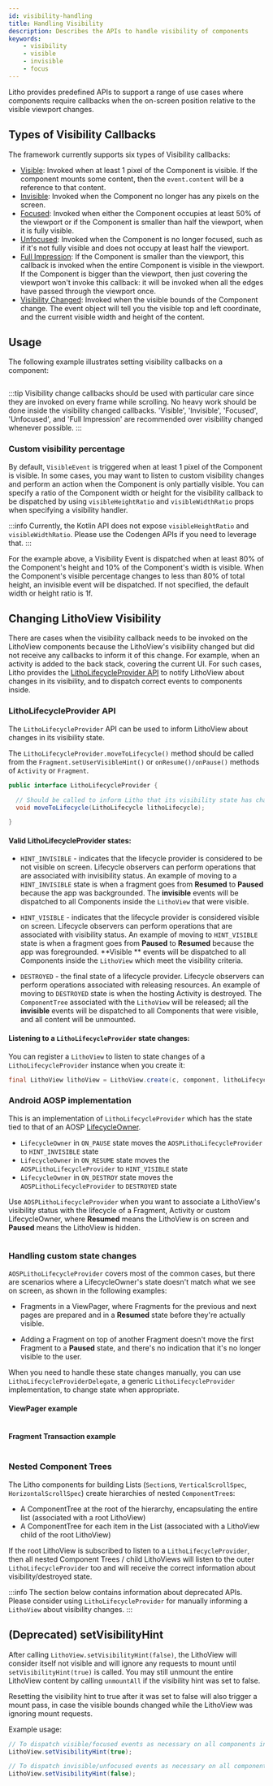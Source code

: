 ```yaml
---
id: visibility-handling
title: Handling Visibility
description: Describes the APIs to handle visibility of components
keywords:
    - visibility
    - visible
    - invisible
    - focus
---
```



Litho provides predefined APIs to support a range of use cases where components require callbacks when the on-screen position relative to the visible viewport changes.

## Types of Visibility Callbacks

The framework currently supports six types of Visibility callbacks:

* [Visible](pathname:///javadoc/com/facebook/litho/VisibleEvent.html): Invoked when at least 1 pixel of the Component is visible. If the component mounts some content, then the `event.content`
will be a reference to that content.
* [Invisible](pathname:///javadoc/com/facebook/litho/InvisibleEvent.html): Invoked when the Component no longer has any pixels on the screen.
* [Focused](pathname:///javadoc/com/facebook/litho/FocusedVisibleEvent.html): Invoked when either the Component occupies at least 50% of the viewport or if the Component is smaller than half the viewport, when it is fully visible.
* [Unfocused](pathname:///javadoc/com/facebook/litho/UnfocusedVisibleEvent.html): Invoked when the Component is no longer focused, such as if it's not fully visible and does not occupy at least half the viewport.
* [Full Impression](pathname:///javadoc/com/facebook/litho/FullImpressionVisibleEvent.html): If the Component is smaller than the viewport, this callback is invoked when the entire Component is visible in the viewport. If the Component is bigger than the viewport, then just covering the viewport won't invoke this callback: it will be invoked when all the edges have passed through the viewport once.
* [Visibility Changed](pathname:///javadoc/com/facebook/litho/VisibilityChangedEvent.html): Invoked when the visible bounds of the Component change. The event object will tell you the visible top and left coordinate, and the current visible width and height of the content.

## Usage

The following example illustrates setting visibility callbacks on a component:

``` kotlin file=sample/src/main/java/com/facebook/samples/litho/kotlin/documentation/VisibilityHandlingExampleComponent.kt start=start_example end=end_example
```

:::tip
Visibility change callbacks should be used with particular care since they are invoked on every frame while scrolling. No heavy work should be done inside the visibility changed callbacks. 'Visible', 'Invisible', 'Focused', 'Unfocused', and 'Full Impression' are recommended over visibility changed whenever possible.
:::


### Custom visibility percentage

By default, `VisibleEvent` is triggered when at least 1 pixel of the Component is visible. In some cases, you may want to listen to custom visibility changes and perform an action when the Component is only partially visible. You can specify a ratio of the Component width or height for the visibility callback to be dispatched by using `visibleHeightRatio` and `visibleWidthRatio` props when specifying a visibility handler.

:::info
Currently, the Kotlin API does not expose `visibleHeightRatio` and `visibleWidthRatio`. Please use the Codengen APIs if you need to leverage that.
:::

For the example above, a Visibility Event is dispatched when at least 80% of the Component's height and 10% of the Component's width is visible. When the Component's visible percentage changes to less than 80% of total height, an invisible event will be dispatched. If not specified, the default width or height ratio is 1f.

## Changing LithoView Visibility

There are cases when the visibility callback needs to be invoked on the LithoView components because the LithoView's visibility changed but did not receive any callbacks to inform it of this change.
For example, when an activity is added to the back stack, covering the current UI. For such cases, Litho provides the [LithoLifecycleProvider API](#litholifecycleprovider-api) to notify LithoView about changes in its visibility, and to dispatch correct events to components inside.

### LithoLifecycleProvider API

The `LithoLifecycleProvider` API can be used to inform LithoView about  changes in its visibility state.

The `LithoLifecycleProvider.moveToLifecycle()` method should be called from the `Fragment.setUserVisibleHint()` or `onResume()/onPause()` methods of `Activity` or `Fragment`.

```java
public interface LithoLifecycleProvider {

  // Should be called to inform Litho that its visibility state has changed
  void moveToLifecycle(LithoLifecycle lithoLifecycle);

}
```

#### Valid LithoLifecycleProvider states:

* `HINT_INVISIBLE` - indicates that the lifecycle provider is considered to be not visible on screen. Lifecycle observers can perform operations that are associated with invisibility status.
An example of moving to a `HINT_INVISIBLE` state is when a fragment goes from **Resumed** to **Paused** because the app was backgrounded. The **invisible** events will be dispatched to all Components inside the `LithoView` that were visible.

* `HINT_VISIBLE` - indicates that the lifecycle provider is considered visible on screen.
Lifecycle observers can perform operations that are associated with visibility status. An example of moving to `HINT_VISIBLE` state is when a fragment goes from **Paused** to **Resumed** because the app was foregrounded. **Visible ** events will be dispatched to all Components inside the `LithoView` which meet the visibility criteria.

* `DESTROYED` - the final state of a lifecycle provider. Lifecycle observers can perform operations associated with releasing resources. An example of moving to `DESTROYED` state is when the hosting Activity is destroyed. The `ComponentTree` associated with the `LithoView` will be released; all the **invisible** events will be dispatched to all Components that were visible, and all content will be unmounted.

#### Listening to a `LithoLifecycleProvider` state changes:

You can register a `LithoView` to listen to state changes of a `LithoLifecycleProvider` instance when you create it:

```java
final LithoView lithoView = LithoView.create(c, component, lithoLifecycleProvider);
```

### Android AOSP implementation

This is an implementation of `LithoLifecycleProvider` which has the state tied to that of an AOSP [LifecycleOwner](https://developer.android.com/topic/libraries/architecture/lifecycle#lco).

* `LifecycleOwner` in `ON_PAUSE` state moves the `AOSPLithoLifecycleProvider` to `HINT_INVISIBLE` state
* `LifecycleOwner` in `ON_RESUME` state moves the `AOSPLithoLifecycleProvider` to `HINT_VISIBLE` state
* `LifecycleOwner` in `ON_DESTROY` state moves the `AOSPLithoLifecycleProvider` to `DESTROYED` state

Use `AOSPLithoLifecycleProvider` when you want to associate a LithoView's visibility status with the lifecycle of a Fragment, Activity or custom LifecycleOwner, where **Resumed** means the LithoView is on screen and **Paused** means the LithoView is hidden.

```kotlin file=sample/src/main/java/com/facebook/samples/litho/java/lifecycle/LifecycleDelegateActivity.kt start=start_example_lifecycleprovider end=end_example_lifecycleprovider
```

### Handling custom state changes

`AOSPLithoLifecycleProvider` covers most of the common cases, but there are scenarios where a LifecycleOwner's state doesn't match what we see on screen, as shown in the following examples:

* Fragments in a ViewPager, where Fragments for the previous and next pages are prepared and in a **Resumed** state before they're actually visible.

* Adding a Fragment on top of another Fragment doesn't move the first Fragment to a **Paused** state, and there's no indication that it's no longer visible to the user.

When you need to handle these state changes manually, you can use `LithoLifecycleProviderDelegate`, a generic `LithoLifecycleProvider` implementation, to change state when appropriate.


#### ViewPager example

```kotlin file=sample/src/main/java/com/facebook/samples/litho/java/lifecycle/ScreenSlidePageFragment.kt start=start_example_lifecycleprovider end=end_example_lifecycleprovider
```

#### Fragment Transaction example

```kotlin file=sample/src/main/java/com/facebook/samples/litho/java/lifecycle/LifecycleFragment.kt start=start_example_lifecycleprovider end=end_example_lifecycleprovider
```

### Nested Component Trees

The Litho components for building Lists (`Section`s, `VerticalScrollSpec`, `HorizontalScrollSpec`) create hierarchies of nested `ComponentTree`s:

* A ComponentTree at the root of the hierarchy, encapsulating the entire list (associated with a root LithoView)
* A ComponentTree for each item in the List (associated with a LithoView child of the root LithoView)

If the root LithoView is subscribed to listen to a `LithoLifecycleProvider`, then all nested Component Trees / child LithoViews will listen to the outer `LithoLifecycleProvider` too and will receive the correct information about visibility/destroyed state.

:::info
The section below contains information about deprecated APIs. Please consider using `LithoLifecycleProvider` for manually informing a `LithoView` about visibility changes.
:::

## (Deprecated) setVisibilityHint

After calling `LithoView.setVisibilityHint(false)`, the LithoView will consider itself not visible and will ignore any requests to mount until `setVisibilityHint(true)` is called.
You may still unmount the entire LithoView content by calling `unmountAll` if the visibility hint was set to false.

Resetting the visibility hint to true after it was set to false will also trigger a mount pass, in case the visible bounds changed while the LithoView was ignoring mount requests.

Example usage:

```java
// To dispatch visible/focused events as necessary on all components inside this LithoView
LithoView.setVisibilityHint(true);

// To dispatch invisible/unfocused events as necessary on all components inside this LithoView
LithoView.setVisibilityHint(false);
```
